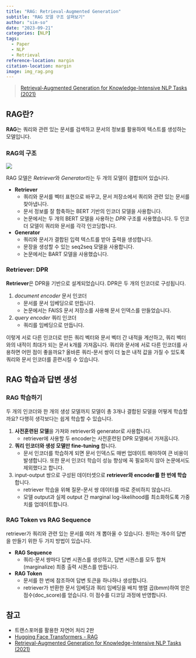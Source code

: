 ```yaml
---
title: "RAG: Retrieval-Augmented Generation"
subtitle: "RAG 모델 구조 살펴보기"
author: "sim-so"
date: "2023-09-21"
categories: [NLP]
tags: 
  - Paper
  - NLP
  - Retrieval
reference-location: margin
citation-location: margin
image: img_rag.png
---
```


> [Retrieval-Augmented Generation for Knowledge-Intensive NLP Tasks (2021)](http://arxiv.org/abs/2005.11401)

## RAG란?

**RAG**는 쿼리와 관련 있는 문서를 검색하고 문서의 정보를 활용하여 텍스트를 생성하는 모델입니다. 

### RAG의 구조

![](img_rag.png)

RAG 모델은 *Retriever*와 *Generator*라는 두 개의 모델이 결합되어 있습니다.

- **Retriever**
	- 쿼리와 문서를 벡터 표현으로 바꾸고, 문서 저장소에서 쿼리와 관련 있는 문서를 찾아냅니다.
	- 문서 정보를 잘 함축하는 BERT 기반의 인코더 모델을 사용합니다.
	- 논문에서는 두 개의 BERT 모델을 사용하는 *DPR* 구조를 사용했습니다. 두 인코더 모델이 쿼리와 문서를 각각 인코딩합니다. 
- **Generator**
	- 쿼리와 문서가 결합된 입력 텍스트를 받아 출력을 생성합니다.
	- 문장을 생성할 수 있는 seq2seq 모델을 사용합니다.
	- 논문에서는 BART 모델을 사용했습니다.

### Retriever: DPR

**Retriever**은 DPR을 기반으로 설계되었습니다. DPR은 두 개의 인코더로 구성됩니다.

1. *document encoder* 문서 인코더
	- 문서를 문서 임베딩으로 만듭니다.
	- 논문에서는 FAISS 문서 저장소를 사용해 문서 인덱스를 만들었습니다.
2. *query encoder* 쿼리 인코더
	- 쿼리를 임베딩으로 만듭니다.

이렇게 서로 다른 인코더로 만든 쿼리 벡터와 문서 벡터 간 내적을 계산하고, 쿼리 벡터와의 내적이 최대가 되는 문서 k개를 가져옵니다. 쿼리와 문서에 서로 다른 인코더를 사용하면 어떤 점이 좋을까요? 올바른 쿼리-문서 쌍이 더 높은 내적 값을 가질 수 있도록 쿼리와 문서 인코더를 훈련시킬 수 있습니다. 

## RAG 학습과 답변 생성

### RAG 학습하기

두 개의 인코더와 한 개의 생성 모델까지 모델이 총 3개나 결합된 모델을 어떻게 학습할까요? 다행히 생각보다는 쉽게 학습할 수 있습니다.

1. **사전훈련된 모델**을 가져와 retriever와 generator로 사용합니다.
	- retriever에 사용할 두 encoder는 사전훈련된 DPR 모델에서 가져옵니다. 
2. **쿼리 인코더와 생성 모델만 fine-tuning** 합니다. 
	- 문서 인코더를 학습하게 되면 문서 인덱스도 매번 업데이트 해야하여 큰 비용이 발생합니다. 또한 문서 인코더 학습이 성능 향상에 꼭 필요하지 않아 논문에서도 제외했다고 합니다.
3. input-output 쌍으로 구성된 데이터셋으로 **retriever와 encoder를 한 번에 학습**합니다.
	- retriever 학습을 위해 질문-문서 쌍 데이터를 따로 준비하지 않습니다.
	- 모델 output과 실제 output 간 marginal log-likelihood를 최소화하도록 가중치를 업데이트합니다.

### RAG Token vs RAG Sequence

retriever가 쿼리와 관련 있는 문서를 여러 개 뽑아올 수 있습니다. 원하는 개수의 답변을 만들기 위한 두 가지 방법이 있습니다.

- **RAG Sequence**
	- 쿼리-문서 쌍마다 답변 시퀀스를 생성하고, 답변 시퀀스를 모두 합쳐(marginalize) 최종 출력 시퀀스를 만듭니다.
- **RAG Token**
	- 문서를 한 번에 참조하여 답변 토큰을 하나하나 생성합니다. 
	- retriever가 반환한 문서 임베딩과 쿼리 임베딩을 배치 행렬 곱(bmm)하여 얻은 점수(doc_score)를 얻습니다. 이 점수를 디코딩 과정에 반영합니다.


## 참고

- 트랜스포머를 활용한 자연어 처리 2판
- [Hugging Face Transformers - RAG](https://huggingface.co/docs/transformers/v4.33.2/en/model_doc/rag)
- [Retrieval-Augmented Generation for Knowledge-Intensive NLP Tasks (2021)](http://arxiv.org/abs/2005.11401)